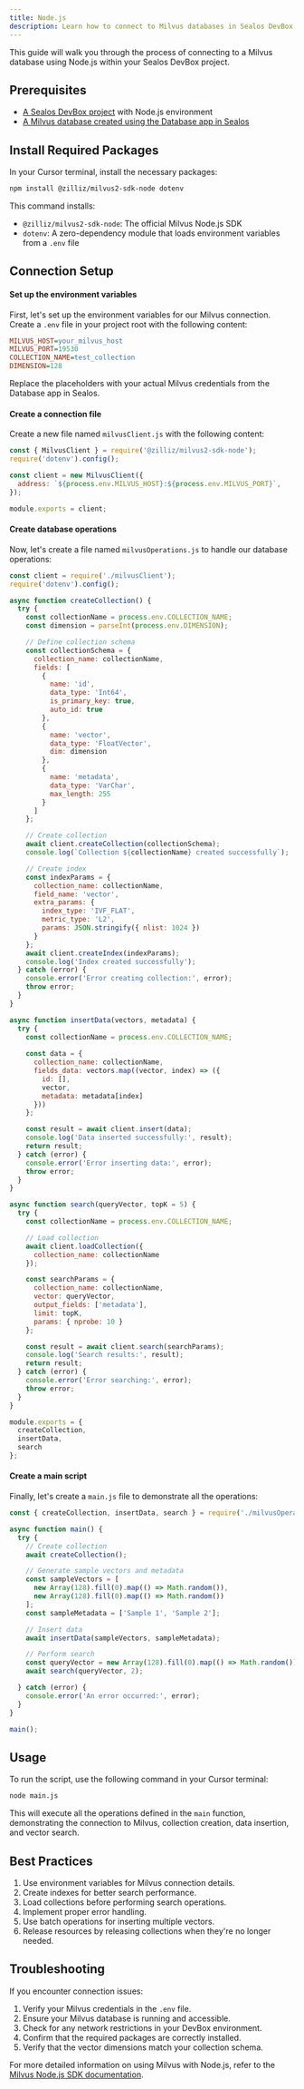```yaml
---
title: Node.js
description: Learn how to connect to Milvus databases in Sealos DevBox using Node.js
---
```


This guide will walk you through the process of connecting to a Milvus database using Node.js within your Sealos DevBox project.

## Prerequisites

- [A Sealos DevBox project](/docs/guides/fundamentals/create-a-project) with Node.js environment
- [A Milvus database created using the Database app in Sealos](./)

## Install Required Packages

In your Cursor terminal, install the necessary packages:

```bash
npm install @zilliz/milvus2-sdk-node dotenv
```

This command installs:
- `@zilliz/milvus2-sdk-node`: The official Milvus Node.js SDK
- `dotenv`: A zero-dependency module that loads environment variables from a `.env` file

## Connection Setup

<div className='steps [&_h4]:step'>

#### Set up the environment variables

First, let's set up the environment variables for our Milvus connection. Create a `.env` file in your project root with the following content:

```ini title=".env"
MILVUS_HOST=your_milvus_host
MILVUS_PORT=19530
COLLECTION_NAME=test_collection
DIMENSION=128
```

Replace the placeholders with your actual Milvus credentials from the Database app in Sealos.

#### Create a connection file

Create a new file named `milvusClient.js` with the following content:

```javascript title="milvusClient.js"
const { MilvusClient } = require('@zilliz/milvus2-sdk-node');
require('dotenv').config();

const client = new MilvusClient({
  address: `${process.env.MILVUS_HOST}:${process.env.MILVUS_PORT}`,
});

module.exports = client;
```

#### Create database operations

Now, let's create a file named `milvusOperations.js` to handle our database operations:

```javascript title="milvusOperations.js"
const client = require('./milvusClient');
require('dotenv').config();

async function createCollection() {
  try {
    const collectionName = process.env.COLLECTION_NAME;
    const dimension = parseInt(process.env.DIMENSION);

    // Define collection schema
    const collectionSchema = {
      collection_name: collectionName,
      fields: [
        {
          name: 'id',
          data_type: 'Int64',
          is_primary_key: true,
          auto_id: true
        },
        {
          name: 'vector',
          data_type: 'FloatVector',
          dim: dimension
        },
        {
          name: 'metadata',
          data_type: 'VarChar',
          max_length: 255
        }
      ]
    };

    // Create collection
    await client.createCollection(collectionSchema);
    console.log(`Collection ${collectionName} created successfully`);

    // Create index
    const indexParams = {
      collection_name: collectionName,
      field_name: 'vector',
      extra_params: {
        index_type: 'IVF_FLAT',
        metric_type: 'L2',
        params: JSON.stringify({ nlist: 1024 })
      }
    };
    await client.createIndex(indexParams);
    console.log('Index created successfully');
  } catch (error) {
    console.error('Error creating collection:', error);
    throw error;
  }
}

async function insertData(vectors, metadata) {
  try {
    const collectionName = process.env.COLLECTION_NAME;
    
    const data = {
      collection_name: collectionName,
      fields_data: vectors.map((vector, index) => ({
        id: [],
        vector,
        metadata: metadata[index]
      }))
    };

    const result = await client.insert(data);
    console.log('Data inserted successfully:', result);
    return result;
  } catch (error) {
    console.error('Error inserting data:', error);
    throw error;
  }
}

async function search(queryVector, topK = 5) {
  try {
    const collectionName = process.env.COLLECTION_NAME;

    // Load collection
    await client.loadCollection({
      collection_name: collectionName
    });

    const searchParams = {
      collection_name: collectionName,
      vector: queryVector,
      output_fields: ['metadata'],
      limit: topK,
      params: { nprobe: 10 }
    };

    const result = await client.search(searchParams);
    console.log('Search results:', result);
    return result;
  } catch (error) {
    console.error('Error searching:', error);
    throw error;
  }
}

module.exports = {
  createCollection,
  insertData,
  search
};
```

#### Create a main script

Finally, let's create a `main.js` file to demonstrate all the operations:

```javascript title="main.js"
const { createCollection, insertData, search } = require('./milvusOperations');

async function main() {
  try {
    // Create collection
    await createCollection();

    // Generate sample vectors and metadata
    const sampleVectors = [
      new Array(128).fill(0).map(() => Math.random()),
      new Array(128).fill(0).map(() => Math.random())
    ];
    const sampleMetadata = ['Sample 1', 'Sample 2'];

    // Insert data
    await insertData(sampleVectors, sampleMetadata);

    // Perform search
    const queryVector = new Array(128).fill(0).map(() => Math.random());
    await search(queryVector, 2);

  } catch (error) {
    console.error('An error occurred:', error);
  }
}

main();
```

</div>

## Usage

To run the script, use the following command in your Cursor terminal:

```bash
node main.js
```

This will execute all the operations defined in the `main` function, demonstrating the connection to Milvus, collection creation, data insertion, and vector search.

## Best Practices

1. Use environment variables for Milvus connection details.
2. Create indexes for better search performance.
3. Load collections before performing search operations.
4. Implement proper error handling.
5. Use batch operations for inserting multiple vectors.
6. Release resources by releasing collections when they're no longer needed.

## Troubleshooting

If you encounter connection issues:

1. Verify your Milvus credentials in the `.env` file.
2. Ensure your Milvus database is running and accessible.
3. Check for any network restrictions in your DevBox environment.
4. Confirm that the required packages are correctly installed.
5. Verify that the vector dimensions match your collection schema.

For more detailed information on using Milvus with Node.js, refer to the [Milvus Node.js SDK documentation](https://github.com/milvus-io/milvus-sdk-node).